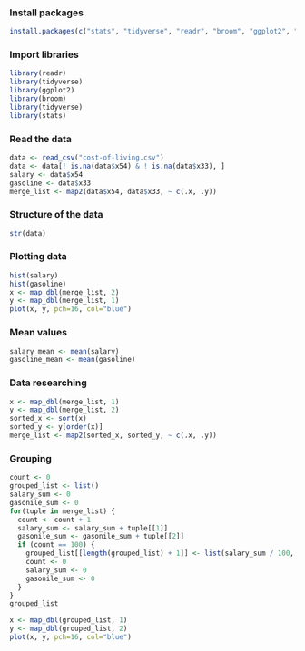 ### Install packages

```r
install.packages(c("stats", "tidyverse", "readr", "broom", "ggplot2", "lmtest"))
```

### Import libraries

```r
library(readr)
library(tidyverse)
library(ggplot2)
library(broom)
library(tidyverse)
library(stats)
```

### Read the data

```r
data <- read_csv("cost-of-living.csv")
data <- data[! is.na(data$x54) & ! is.na(data$x33), ]
salary <- data$x54
gasoline <- data$x33
merge_list <- map2(data$x54, data$x33, ~ c(.x, .y))
```

### Structure of the data

```r
str(data)
```

### Plotting data

```r
hist(salary)
hist(gasoline)
x <- map_dbl(merge_list, 2)
y <- map_dbl(merge_list, 1)
plot(x, y, pch=16, col="blue")
```

### Mean values

```r
salary_mean <- mean(salary)
gasoline_mean <- mean(gasoline)
```

### Data researching

```r
x <- map_dbl(merge_list, 1)
y <- map_dbl(merge_list, 2)
sorted_x <- sort(x)
sorted_y <- y[order(x)]
merge_list <- map2(sorted_x, sorted_y, ~ c(.x, .y))
```

### Grouping

```r
count <- 0
grouped_list <- list()
salary_sum <- 0
gasonile_sum <- 0
for(tuple in merge_list) {
  count <- count + 1
  salary_sum <- salary_sum + tuple[[1]]
  gasonile_sum <- gasonile_sum + tuple[[2]]
  if (count == 100) {
    grouped_list[[length(grouped_list) + 1]] <- list(salary_sum / 100, gasonile_sum / 100)
    count <- 0
    salary_sum <- 0
    gasonile_sum <- 0
  }
}
grouped_list
```

```r
x <- map_dbl(grouped_list, 1)
y <- map_dbl(grouped_list, 2)
plot(x, y, pch=16, col="blue")
```
